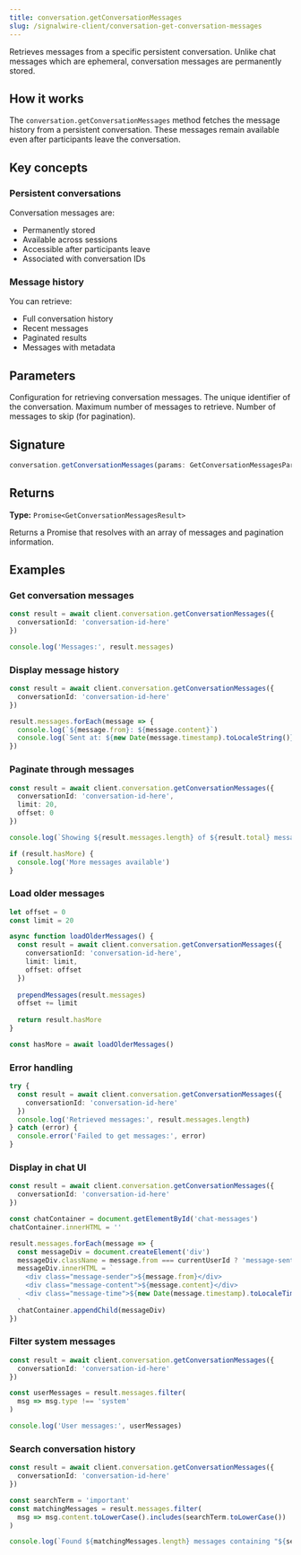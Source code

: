 ```yaml
---
title: conversation.getConversationMessages
slug: /signalwire-client/conversation-get-conversation-messages
---
```



Retrieves messages from a specific persistent conversation. Unlike chat messages which are ephemeral, conversation messages are permanently stored.

## How it works

The `conversation.getConversationMessages` method fetches the message history from a persistent conversation. These messages remain available even after participants leave the conversation.

## Key concepts

### Persistent conversations

Conversation messages are:
- Permanently stored
- Available across sessions
- Accessible after participants leave
- Associated with conversation IDs

### Message history

You can retrieve:
- Full conversation history
- Recent messages
- Paginated results
- Messages with metadata

## Parameters

<APIField name="params" type="GetConversationMessagesParams" required>
  Configuration for retrieving conversation messages.
</APIField>

<APIField name="params.conversationId" type="string" required>
  The unique identifier of the conversation.
</APIField>

<APIField name="params.limit" type="number" default="50">
  Maximum number of messages to retrieve.
</APIField>

<APIField name="params.offset" type="number" default="0">
  Number of messages to skip (for pagination).
</APIField>

## Signature

```typescript
conversation.getConversationMessages(params: GetConversationMessagesParams): Promise<GetConversationMessagesResult>
```

## Returns

**Type:** `Promise<GetConversationMessagesResult>`

Returns a Promise that resolves with an array of messages and pagination information.

## Examples

### Get conversation messages

```typescript
const result = await client.conversation.getConversationMessages({
  conversationId: 'conversation-id-here'
})

console.log('Messages:', result.messages)
```

### Display message history

```typescript
const result = await client.conversation.getConversationMessages({
  conversationId: 'conversation-id-here'
})

result.messages.forEach(message => {
  console.log(`${message.from}: ${message.content}`)
  console.log(`Sent at: ${new Date(message.timestamp).toLocaleString()}`)
})
```

### Paginate through messages

```typescript
const result = await client.conversation.getConversationMessages({
  conversationId: 'conversation-id-here',
  limit: 20,
  offset: 0
})

console.log(`Showing ${result.messages.length} of ${result.total} messages`)

if (result.hasMore) {
  console.log('More messages available')
}
```

### Load older messages

```typescript
let offset = 0
const limit = 20

async function loadOlderMessages() {
  const result = await client.conversation.getConversationMessages({
    conversationId: 'conversation-id-here',
    limit: limit,
    offset: offset
  })
  
  prependMessages(result.messages)
  offset += limit
  
  return result.hasMore
}

const hasMore = await loadOlderMessages()
```

### Error handling

```typescript
try {
  const result = await client.conversation.getConversationMessages({
    conversationId: 'conversation-id-here'
  })
  console.log('Retrieved messages:', result.messages.length)
} catch (error) {
  console.error('Failed to get messages:', error)
}
```

### Display in chat UI

```typescript
const result = await client.conversation.getConversationMessages({
  conversationId: 'conversation-id-here'
})

const chatContainer = document.getElementById('chat-messages')
chatContainer.innerHTML = ''

result.messages.forEach(message => {
  const messageDiv = document.createElement('div')
  messageDiv.className = message.from === currentUserId ? 'message-sent' : 'message-received'
  messageDiv.innerHTML = `
    <div class="message-sender">${message.from}</div>
    <div class="message-content">${message.content}</div>
    <div class="message-time">${new Date(message.timestamp).toLocaleTimeString()}</div>
  `
  chatContainer.appendChild(messageDiv)
})
```

### Filter system messages

```typescript
const result = await client.conversation.getConversationMessages({
  conversationId: 'conversation-id-here'
})

const userMessages = result.messages.filter(
  msg => msg.type !== 'system'
)

console.log('User messages:', userMessages)
```

### Search conversation history

```typescript
const result = await client.conversation.getConversationMessages({
  conversationId: 'conversation-id-here'
})

const searchTerm = 'important'
const matchingMessages = result.messages.filter(
  msg => msg.content.toLowerCase().includes(searchTerm.toLowerCase())
)

console.log(`Found ${matchingMessages.length} messages containing "${searchTerm}"`)
```

